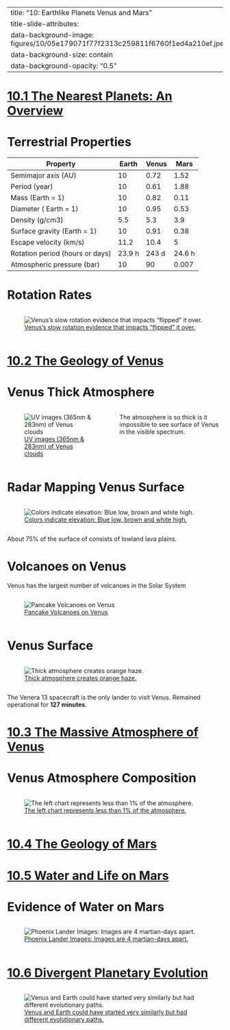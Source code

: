 
---
title: "10: Earthlike Planets Venus and Mars"
title-slide-attributes:
    data-background-image: figures/10/05e179071f77f2313c259811f6760f1ed4a210ef.jpeg
    data-background-size: contain
    data-background-opacity: "0.5"
---


# [10.1 The Nearest Planets: An Overview](https://openstax.org/books/astronomy-2e/pages/10-1-the-nearest-planets-an-overview)

# Terrestrial Properties {.smaller}

|Property|Earth|Venus|Mars|
|--------|-----|-----|----|
|Semimajor axis (AU)|10|0.72|1.52|
|Period (year)|10|0.61|1.88|
|Mass (Earth = 1)|10|0.82|0.11|
|Diameter ( Earth = 1)|10|0.95|0.53|
|Density (g/cm3)|5.5|5.3|3.9|
|Surface gravity (Earth = 1)|10|0.91|0.38|
|Escape velocity (km/s)|11.2|10.4|5|
|Rotation period (hours or days)|23.9 h|243 d|24.6 h|
|Atmospheric pressure (bar)|10|90|0.007|


# Rotation Rates


:::: {.columns}

::: {.column width="85%"}
::: {.callout-note appearance="minimal"}
![[Venus's slow rotation evidence that impacts "flipped" it over.](https://youtu.be/qhJrpzsKEXo) ](figures/10/The_eight_planets-Axial_Tilt.gif){#fig-planets-rotations fig-align="center"}
::: 
:::

::::

# [10.2 The Geology of Venus](https://openstax.org/books/astronomy-2e/pages/10-2-the-geology-of-venus)

# Venus Thick Atmosphere


:::: {.columns}

::: {.column width="50%"}
::: {.callout-note appearance="minimal"}
![[UV images (365nm & 283nm) of Venus clouds](https://www.flickr.com/photos/53460575@N03/50513674188/) ](figures/10/Venus_-_December_23_2016.png){#fig-venus-uv-atmo fig-align="center"}
::: 
:::


::: {.column width="50%"}
The atmosphere is so thick is it impossible to see surface of Venus in the visible spectrum. 
:::

::::

# Radar Mapping Venus Surface


:::: {.columns}

::: {.column width="85%"}
::: {.callout-note appearance="minimal"}
![[Colors indicate elevation: Blue low, brown and white high.](https://openstax.org/books/astronomy-2e/pages/10-2-the-geology-of-venus#OSC_Astro_10_02_RadarMap) ](figures/10/6a3bbcbce25c5849882fcc46f924d92d5828b9a2.webp){#fig-venus-radar fig-align="center"}
::: 
:::

::::

About 75% of the surface of consists of lowland lava plains.

# Volcanoes on Venus

Venus has the largest number of volcanoes in the Solar System


:::: {.columns}

::: {.column width="50%"}
::: {.callout-note appearance="minimal"}
![[Pancake Volcanoes on Venus](https://openstax.org/books/astronomy-2e/pages/10-2-the-geology-of-venus#OSC_Astro_10_02_Pancake) ](figures/10/pancake-volcanoes.png
){#fig-pancake-volcanoes fig-align="center"}
::: 
:::

::::

# Venus Surface

:::: {.columns}

::: {.column width="95%"}
::: {.callout-note appearance="minimal"}
![[Thick atmosphere creates orange haze.](https://openstax.org/books/astronomy-2e/pages/10-2-the-geology-of-venus#OSC_Astro_10_02_VenusSurfal) ](figures/10/bfbe2452da497da4c54a4dc2992b49e0aab31c85.webp){#fig-venera13 fig-align="center"}
::: 
:::

::::
 
The Venera 13 spacecraft is the only lander to visit Venus. Remained operational for **127 minutes**.



# [10.3 The Massive Atmosphere of Venus](https://openstax.org/books/astronomy-2e/pages/10-3-the-massive-atmosphere-of-venus)

# Venus Atmosphere Composition


:::: {.columns}

::: {.column width="85%"}
::: {.callout-note appearance="minimal"}
![[The left chart represents less than 1% of the atmosphere.](https://commons.wikimedia.org/wiki/File:AtmosphereofVenus.svg) ](figures/10/AtmosphereofVenus.svg){#fig-venus-atmo-pie-chart fig-align="center"}
::: 
:::

::::

# {background-image="figures/10/old09-pg_0033.svg" background-size="75%"}
 
# {background-image="figures/10/old08-pg_0047.svg" background-size="75%"}

# [10.4 The Geology of Mars](https://openstax.org/books/astronomy-2e/pages/10-4-the-geology-of-mars)
# {background-image="figures/10/old08-pg_0044.svg" background-size="75%"}

# {background-image="figures/10/old08-pg_0034.svg" background-size="75%"}
# {background-image="figures/10/old08-pg_0043.svg" background-size="75%"}
# {background-image="figures/10/old08-pg_0039.svg" background-size="75%"}
# {background-image="figures/10/old09-pg_0036.svg" background-size="75%"}
# {background-image="figures/10/old09-pg_0037.svg" background-size="75%"}
 

# [10.5 Water and Life on Mars](https://openstax.org/books/astronomy-2e/pages/10-5-water-and-life-on-mars)

# {background-image="figures/10/old08-pg_0045.svg" background-size="75%"}
# Evidence of Water on Mars


:::: {.columns}

::: {.column width="65%"}
::: {.callout-note appearance="minimal"}
![[Phoenix Lander Images: Images are 4 martian-days apart.](https://openstax.org/books/astronomy-2e/pages/10-5-water-and-life-on-mars#OSC_Astro_10_05_Phoenix) ](figures/10/0c7d0f3ebfbf8cf56820f105c5b8973e161cd302.webp){#fig-ice-mars fig-align="center"}
::: 
:::

::::

# {background-image="figures/10/old08-pg_0046.svg" background-size="75%"}
 

# [10.6 Divergent Planetary Evolution](https://openstax.org/books/astronomy-2e/pages/10-6-divergent-planetary-evolution)

 
:::: {.columns}
::: {.column width="95%"}
::: {.callout-note appearance="minimal"}
![[Venus and Earth could have started very similarly but had different evolutionary paths.](https://link.springer.com/article/10.1007/s11214-023-00956-0)](figures/09/11214_2023_956_Fig1_HTML.webp){#fig-divergent-evolution-planets fig-align="center"}
:::
:::
:::: 

